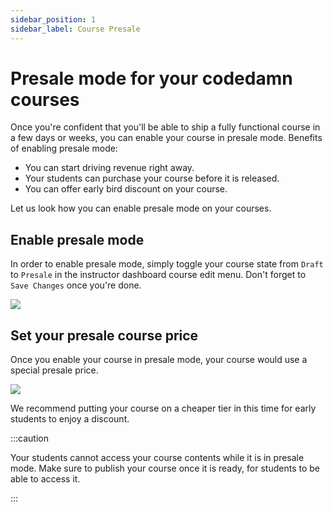 ```yaml
---
sidebar_position: 1
sidebar_label: Course Presale
---
```


# Presale mode for your codedamn courses

Once you're confident that you'll be able to ship a fully functional course in a few days or weeks, you can enable your course in presale mode. Benefits of enabling presale mode:

-   You can start driving revenue right away.
-   Your students can purchase your course before it is released.
-   You can offer early bird discount on your course.

Let us look how you can enable presale mode on your courses.

## Enable presale mode

In order to enable presale mode, simply toggle your course state from `Draft` to `Presale` in the instructor dashboard course edit menu. Don't forget to `Save Changes` once you're done.

![](/images/common/presale-1.png)

## Set your presale course price

Once you enable your course in presale mode, your course would use a special presale price.

![](/images/common/presale-2.png)

We recommend putting your course on a cheaper tier in this time for early students to enjoy a discount.

:::caution

Your students cannot access your course contents while it is in presale mode. Make sure to publish your course once it is ready, for students to be able to access it.

:::

